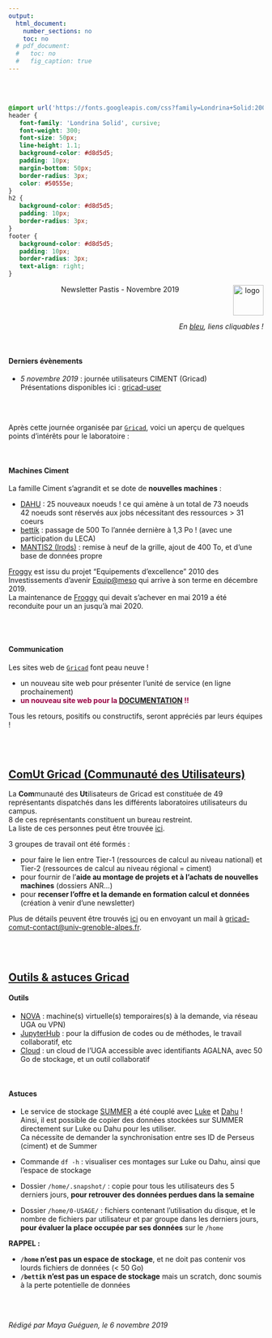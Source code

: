 ```yaml
---
output:
  html_document:
    number_sections: no
    toc: no
  # pdf_document:
  #   toc: no
  #   fig_caption: true
---
```


<br/><br/>


```css
@import url('https://fonts.googleapis.com/css?family=Londrina+Solid:200,300|Medula+One');
header {
   font-family: 'Londrina Solid', cursive;
   font-weight: 300;
   font-size: 50px;
   line-height: 1.1;
   background-color: #d8d5d5;
   padding: 10px;
   margin-bottom: 50px;
   border-radius: 3px;
   color: #50555e;
}
h2 {
   background-color: #d8d5d5;
   padding: 10px;
   border-radius: 3px;
}
footer {
   background-color: #d8d5d5;
   padding: 10px;
   border-radius: 3px;
   text-align: right;
}
```

<header>Newsletter Pastis - Novembre 2019 <img src="images/leca-logo_image_2.jpg" alt="logo" width="60px" align="right"/></header>

<div style="text-align:right;">*En [bleu](), liens cliquables !*</div>
<br/>

#### Derniers évènements

- *5 novembre 2019* : journée utilisateurs CIMENT (Gricad)  
Présentations disponibles ici : [gricad-user](https://userday2019.sciencesconf.org/resource/page/id/1)


<br/><br/>

Après cette journée organisée par [`Gricad`](https://gricad.univ-grenoble-alpes.fr/), voici un aperçu de quelques points d'intérêts pour le laboratoire :

<br/>

#### Machines Ciment

La famille Ciment s'agrandit et se dote de **nouvelles machines** :

- [DAHU]() : 25 nouveaux noeuds !  ce qui amène à un total de 73 noeuds  
42 noeuds sont réservés aux jobs nécessitant des ressources > 31 coeurs
- [bettik]() : passage de 500 To l'année dernière à 1,3 Po ! (avec une participation du LECA)
- [MANTIS2 (Irods)]() : remise à neuf de la grille, ajout de 400 To, et d'une base de données propre



[Froggy]() est issu du projet "Equipements d'excellence" 2010 des Investissements d'avenir [Equip@meso](http://www.genci.fr/fr/content/pr%C3%A9sentation-d%E2%80%99equipmeso) qui arrive à son terme en décembre 2019.  
La maintenance de [Froggy]() qui devait s'achever en mai 2019 a été reconduite pour un an jusqu'à mai 2020.

<br/><br/>

#### Communication

Les sites web de [`Gricad`](https://gricad.univ-grenoble-alpes.fr/) font peau neuve !

- un nouveau site web pour présenter l'unité de service (en ligne prochainement)
- <div style=";color:#980043;">**un nouveau site web pour la [DOCUMENTATION](https://gricad-doc.univ-grenoble-alpes.fr) !!**</div>

Tous les retours, positifs ou constructifs, seront appréciés par leurs équipes !

<br/><br/>



## [ComUt Gricad (Communauté des Utilisateurs)](https://userday2019.sciencesconf.org/data/pages/Prez_Comut_2020.pdf) 

La **Com**munauté des **Ut**ilisateurs de Gricad est constituée de 49 représentants dispatchés dans les différents laboratoires utilisateurs du campus.  
8 de ces représentants constituent un bureau restreint.  
La liste de ces personnes peut être trouvée [ici](https://gricad.univ-grenoble-alpes.fr/a-propos).

3 groupes de travail ont été formés :

- pour faire le lien entre Tier-1 (ressources de calcul au niveau national) et Tier-2 (ressources de calcul au niveau régional = ciment)
- pour fournir de l'**aide au montage de projets et à l'achats de nouvelles machines** (dossiers ANR...)
- pour **recenser l'offre et la demande en formation calcul et données** (création à venir d'une newsletter)

Plus de détails peuvent être trouvés [ici](https://userday2019.sciencesconf.org/data/pages/Prez_Comut_2020.pdf) ou en envoyant un mail à [gricad-comut-contact@univ-grenoble-alpes.fr](gricad-comut-contact@univ-grenoble-alpes.fr).


<br/><br/>


## [Outils & astuces Gricad]()


#### Outils

- [NOVA](https://gricad.univ-grenoble-alpes.fr/thematiques/cloud-openstack-nova) : machine(s) virtuelle(s) temporaires(s) à la demande, via réseau UGA ou VPN)
- [JupyterHub](https://jupyterhub.u-ga.fr) : pour la diffusion de codes ou de méthodes, le travail collaboratif, etc
- [Cloud](https://cloud.univ-grenoble-alpes.fr/) : un cloud de l'UGA accessible avec identifiants AGALNA, avec 50 Go de stockage, et un outil collaboratif

<br/>

#### Astuces

+ Le service de stockage [SUMMER](https://gricad.univ-grenoble-alpes.fr/thematiques/stockage-summer) a été couplé avec [Luke]() et [Dahu]() !  
Ainsi, il est possible de copier des données stockées sur SUMMER directement sur Luke ou Dahu pour les utiliser.  
Ca nécessite de demander la synchronisation entre ses ID de Perseus (ciment) et de Summer

+ Commande `df -h` : visualiser ces montages sur Luke ou Dahu, ainsi que l'espace de stockage
+ Dossier `/home/.snapshot/` : copie pour tous les utilisateurs des 5 derniers jours, **pour retrouver des données perdues dans la semaine**
+ Dossier `/home/0-USAGE/` : fichiers contenant l'utilisation du disque, et le nombre de fichiers par utilisateur et par groupe dans les derniers jours, **pour évaluer la place occupée par ses données** sur le `/home`

**RAPPEL :**

- **`/home` n'est pas un espace de stockage**, et ne doit pas contenir vos lourds fichiers de données (< 50 Go)  
- **`/bettik` n'est pas un espace de stockage** mais un scratch, donc soumis à la perte potentielle de données

<br/><br/>


<footer>*Rédigé par Maya Guéguen, le 6 novembre 2019*</footer>

<br/><br/>
